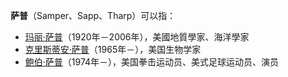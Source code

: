 '''萨普'''（Samper、Sapp、Tharp）可以指：

*[[玛丽·萨普|玛丽·萨普]]（1920年－2006年），美國地質學家、海洋學家
*[[克里斯蒂安·萨普|克里斯蒂安·萨普]]（1965年－），美国生物学家
*[[鲍伯·萨普|鲍伯·萨普]]（1974年－），美国拳击运动员、美式足球运动员、演员

{{Disambig|Cat=二字消歧义}}